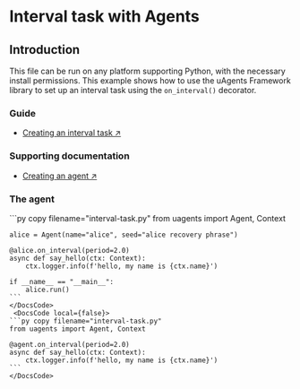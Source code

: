 
# Interval task with Agents

## Introduction

This file can be run on any platform supporting Python, with the necessary install permissions.
This example shows how to use the uAgents Framework library to set up an interval task using the `on_interval()` decorator.

### Guide

- [Creating an interval task ↗️](/guides/agents/interval-task)

### Supporting documentation

- [Creating an agent ↗️](/guides/agents/create-a-uagent)

### The agent

<CodeGroup hasCopy isLocalHostedFile>
 <DocsCode local={true}>
    ```py copy filename="interval-task.py"
    from uagents import Agent, Context

    alice = Agent(name="alice", seed="alice recovery phrase")

    @alice.on_interval(period=2.0)
    async def say_hello(ctx: Context):
        ctx.logger.info(f'hello, my name is {ctx.name}')

    if __name__ == "__main__":
        alice.run()
    ```
    </DocsCode>
     <DocsCode local={false}>
    ```py copy filename="interval-task.py"
    from uagents import Agent, Context

    @agent.on_interval(period=2.0)
    async def say_hello(ctx: Context):
        ctx.logger.info(f'hello, my name is {ctx.name}')
    ```
    </DocsCode>
</CodeGroup>